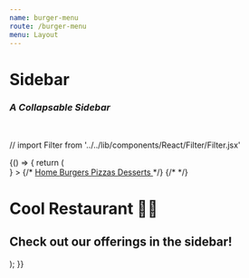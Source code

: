 ```yaml
---
name: burger-menu
route: /burger-menu
menu: Layout
---
```


<h1 style={{ margin: '0px' }}>Sidebar</h1>
<h3 style={{ margin: '0px' }}><em>A Collapsable Sidebar</em></h3>

<br />


// import Filter from '../../lib/components/React/Filter/Filter.jsx'

<Playground>
  {() => {
  return (
     <Router>
    <div id="App">
      <Motor  config={config}>
      <SideBar pageWrapId={"page-wrap"} outerContainerId={"App"}  type="push"
      customCrossIcon={<Home color="red" size={48} /> }
      >
                  <NavItem
                path="/"
                name="Home"
                css="fa fa-fw fa-home"
              > <Home /> </NavItem>
                  <NavItem
                path="/Grid"
                name="Grid"
                css="fa fa-fw fa-home"
              />
                  <NavItem
                path="/burger-menu"
                name="Burger"
                css="fa fa-fw fa-home"
              />
        {/* <a className="menu-item" href="/" >
        <Home /> Home
      </a>
      <a className="menu-item" href="/sidebar" style={{ color: "blue" , background :"yellow"}}>
        Burgers
      </a>
      <a className="menu-item" href="/pizzas" >
        Pizzas
      </a>
      <a className="menu-item" href="/desserts"style={{ color: "brand" }}>
        Desserts
      </a> */}
          {/* <Filter label="Claim Status" dimension={["Claim Status"]} />
          <Filter label="Claim Type" dimension={["Claim Type"]} />
          <Filter label="Claim Sub-Type" dimension={["Claim Sub-Type"]} />
          <Filter label="Broker" dimension={["BrokerName"]} /> */}
        </SideBar>
      <div id="page-wrap">
        <h1>Cool Restaurant 🍔🍕</h1>
        <h2>Check out our offerings in the sidebar!</h2>
      </div>
      </Motor>
    </div>
     </Router>
  );
  }}
</Playground>
